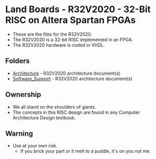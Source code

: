 = Land Boards - R32V2020 - 32-Bit RISC on Altera Spartan FPGAs =

* These are the files for the R32V2020.
* The R32V2020 is a 32-bit RISC implemented in an FPGA.
* The R32V2020 hardware is coded in VHDL.

== Folders ==

* [[Architecture]] - R32V2020 architecture document(s)
* [[Software_Support]] - R32V2020 architecture document(s)

== Ownership ==

* We all stand on the shoulders of giants.
* The concepts in this RISC design are found in any Computer Architecture Design textbook.

== Warning ==

* Use at your own risk.
** If you brick your part or it melt to a puddle, it's on you not me.
